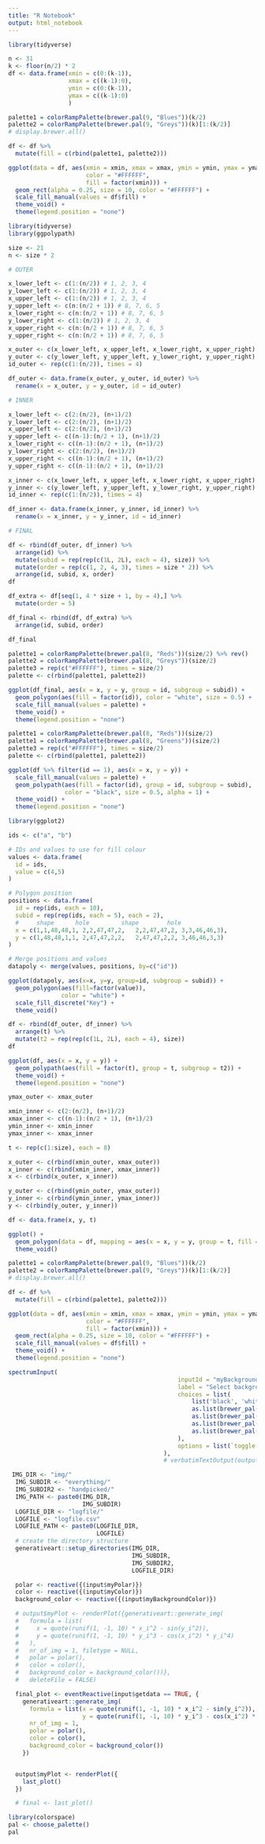 ```yaml
---
title: "R Notebook"
output: html_notebook
---
```

```r
library(tidyverse)
```

```r

n <- 31
k <- floor(n/2) * 2
df <- data.frame(xmin = c(0:(k-1)), 
                 xmax = c((k-1):0), 
                 ymin = c(0:(k-1)), 
                 ymax = c((k-1):0)
                 ) 

palette1 = colorRampPalette(brewer.pal(9, "Blues"))(k/2)
palette2 = colorRampPalette(brewer.pal(9, "Greys"))(k)[1:(k/2)]
# display.brewer.all()

df <- df %>%
  mutate(fill = c(rbind(palette1, palette2)))

ggplot(data = df, aes(xmin = xmin, xmax = xmax, ymin = ymin, ymax = ymax,
                      color = "#FFFFFF",
                      fill = factor(xmin))) + 
  geom_rect(alpha = 0.25, size = 10, color = "#FFFFFF") +
  scale_fill_manual(values = df$fill) +
  theme_void() +
  theme(legend.position = "none")
```

```r
library(tidyverse)
library(ggpolypath)

size <- 21
n <- size * 2

# OUTER

x_lower_left <- c(1:(n/2)) # 1, 2, 3, 4
y_lower_left <- c(1:(n/2)) # 1, 2, 3, 4
x_upper_left <- c(1:(n/2)) # 1, 2, 3, 4
y_upper_left <- c(n:(n/2 + 1)) # 8, 7, 6, 5
x_lower_right <- c(n:(n/2 + 1)) # 8, 7, 6, 5
y_lower_right <- c(1:(n/2)) # 1, 2, 3, 4
x_upper_right <- c(n:(n/2 + 1)) # 8, 7, 6, 5
y_upper_right <- c(n:(n/2 + 1)) # 8, 7, 6, 5

x_outer <- c(x_lower_left, x_upper_left, x_lower_right, x_upper_right)
y_outer <- c(y_lower_left, y_upper_left, y_lower_right, y_upper_right)
id_outer <- rep(c(1:(n/2)), times = 4)

df_outer <- data.frame(x_outer, y_outer, id_outer) %>%
  rename(x = x_outer, y = y_outer, id = id_outer)

# INNER

x_lower_left <- c(2:(n/2), (n+1)/2)
y_lower_left <- c(2:(n/2), (n+1)/2)
x_upper_left <- c(2:(n/2), (n+1)/2)
y_upper_left <- c((n-1):(n/2 + 1), (n+1)/2)
x_lower_right <- c((n-1):(n/2 + 1), (n+1)/2)
y_lower_right <- c(2:(n/2), (n+1)/2)
x_upper_right <- c((n-1):(n/2 + 1), (n+1)/2)
y_upper_right <- c((n-1):(n/2 + 1), (n+1)/2)

x_inner <- c(x_lower_left, x_upper_left, x_lower_right, x_upper_right)
y_inner <- c(y_lower_left, y_upper_left, y_lower_right, y_upper_right)
id_inner <- rep(c(1:(n/2)), times = 4)

df_inner <- data.frame(x_inner, y_inner, id_inner) %>%
  rename(x = x_inner, y = y_inner, id = id_inner)

# FINAL

df <- rbind(df_outer, df_inner) %>% 
  arrange(id) %>%
  mutate(subid = rep(rep(c(1L, 2L), each = 4), size)) %>%
  mutate(order = rep(c(1, 2, 4, 3), times = size * 2)) %>%
  arrange(id, subid, x, order) 
df

df_extra <- df[seq(1, 4 * size + 1, by = 4),] %>% 
  mutate(order = 5)

df_final <- rbind(df, df_extra) %>%
  arrange(id, subid, order)

df_final

palette1 = colorRampPalette(brewer.pal(8, "Reds"))(size/2) %>% rev()
palette2 = colorRampPalette(brewer.pal(8, "Greys"))(size/2) 
palette3 = rep(c("#FFFFFF"), times = size/2)
palette <- c(rbind(palette1, palette2)) 

ggplot(df_final, aes(x = x, y = y, group = id, subgroup = subid)) + 
  geom_polygon(aes(fill = factor(id)), color = "white", size = 0.5) +
  scale_fill_manual(values = palette) +
  theme_void() +
  theme(legend.position = "none")
```


```r
palette1 = colorRampPalette(brewer.pal(8, "Reds"))(size/2)
palette1 = colorRampPalette(brewer.pal(8, "Greens"))(size/2)
palette3 = rep(c("#FFFFFF"), times = size/2)
palette <- c(rbind(palette1, palette2)) 

ggplot(df %>% filter(id == 1), aes(x = x, y = y)) +
  scale_fill_manual(values = palette) +
  geom_polypath(aes(fill = factor(id), group = id, subgroup = subid), 
                color = "black", size = 0.5, alpha = 1) +
  theme_void() +
  theme(legend.position = "none")
```

```r
library(ggplot2)

ids <- c("a", "b")

# IDs and values to use for fill colour
values <- data.frame(
  id = ids,
  value = c(4,5)
)

# Polygon position
positions <- data.frame(
  id = rep(ids, each = 10),
  subid = rep(rep(ids, each = 5), each = 2),
  #     shape      hole         shape        hole
  x = c(1,1,48,48,1, 2,2,47,47,2,   2,2,47,47,2, 3,3,46,46,3),
  y = c(1,48,48,1,1, 2,47,47,2,2,   2,47,47,2,2, 3,46,46,3,3)
)

# Merge positions and values
datapoly <- merge(values, positions, by=c("id"))

ggplot(datapoly, aes(x=x, y=y, group=id, subgroup = subid)) + 
  geom_polygon(aes(fill=factor(value)),
               color = "white") +
  scale_fill_discrete("Key") +
  theme_void()
```



```r
df <- rbind(df_outer, df_inner) %>%
  arrange(t) %>%
  mutate(t2 = rep(rep(c(1L, 2L), each = 4), size))
df

ggplot(df, aes(x = x, y = y)) +
  geom_polypath(aes(fill = factor(t), group = t, subgroup = t2)) +
  theme_void() +
  theme(legend.position = "none")
```


```r
ymax_outer <- xmax_outer

xmin_inner <- c(2:(n/2), (n+1)/2)
xmax_inner <- c((n-1):(n/2 + 1), (n+1)/2)
ymin_inner <- xmin_inner
ymax_inner <- xmax_inner

t <- rep(c(1:size), each = 8)

x_outer <- c(rbind(xmin_outer, xmax_outer))
x_inner <- c(rbind(xmin_inner, xmax_inner))
x <- c(rbind(x_outer, x_inner))

y_outer <- c(rbind(ymin_outer, ymax_outer))
y_inner <- c(rbind(ymin_inner, ymax_inner))
y <- c(rbind(y_outer, y_inner))

df <- data.frame(x, y, t)

ggplot() +
  geom_polygon(data = df, mapping = aes(x = x, y = y, group = t, fill = factor(t))) +
  theme_void()
```


```r
palette1 = colorRampPalette(brewer.pal(9, "Blues"))(k/2)
palette2 = colorRampPalette(brewer.pal(9, "Greys"))(k)[1:(k/2)]
# display.brewer.all()

df <- df %>%
  mutate(fill = c(rbind(palette1, palette2)))

ggplot(data = df, aes(xmin = xmin, xmax = xmax, ymin = ymin, ymax = ymax,
                      color = "#FFFFFF",
                      fill = factor(xmin))) + 
  geom_rect(alpha = 0.25, size = 10, color = "#FFFFFF") +
  scale_fill_manual(values = df$fill) +
  theme_void() +
  theme(legend.position = "none")
```

```r
spectrumInput(
                                                inputId = "myBackgroundColor",
                                                label = "Select background Color:",
                                                choices = list(
                                                    list('black', 'white', 'blanchedalmond', 'steelblue', 'forestgreen'),
                                                    as.list(brewer_pal(palette = "Blues")(9)),
                                                    as.list(brewer_pal(palette = "Greens")(9)),
                                                    as.list(brewer_pal(palette = "Spectral")(11)),
                                                    as.list(brewer_pal(palette = "Dark2")(8))
                                                ),
                                                options = list(`toggle-palette-more-text` = "Show more")
                                            ),
                                            # verbatimTextOutput(outputId = "res"),

 IMG_DIR <- "img/"
  IMG_SUBDIR <- "everything/"
  IMG_SUBDIR2 <- "handpicked/"
  IMG_PATH <- paste0(IMG_DIR,
                     IMG_SUBDIR)
  LOGFILE_DIR <- "logfile/"
  LOGFILE <- "logfile.csv"
  LOGFILE_PATH <- paste0(LOGFILE_DIR,
                         LOGFILE)
  # create the directory structure
  generativeart::setup_directories(IMG_DIR,
                                   IMG_SUBDIR,
                                   IMG_SUBDIR2,
                                   LOGFILE_DIR)

  polar <- reactive({(input$myPolar)})
  color <- reactive({(input$myColor)})
  background_color <- reactive({(input$myBackgroundColor)})

  # output$myPlot <- renderPlot({generativeart::generate_img(
  #   formula = list(
  #     x = quote(runif(1, -1, 10) * x_i^2 - sin(y_i^2)),
  #     y = quote(runif(1, -1, 10) * y_i^3 - cos(x_i^2) * y_i^4)
  #   ),
  #   nr_of_img = 1, filetype = NULL,
  #   polar = polar(),
  #   color = color(),
  #   background_color = background_color())},
  #   deleteFile = FALSE)

  final_plot <- eventReactive(input$getdata == TRUE, {
    generativeart::generate_img(
      formula = list(x = quote(runif(1, -1, 10) * x_i^2 - sin(y_i^2)),
                     y = quote(runif(1, -1, 10) * y_i^3 - cos(x_i^2) * y_i^4)),
      nr_of_img = 1,
      polar = polar(),
      color = color(),
      background_color = background_color())
    })


  output$myPlot <- renderPlot({
    last_plot()
  })

  # final <- last_plot()
```

```r
library(colorspace)
pal <- choose_palette()
pal
```

